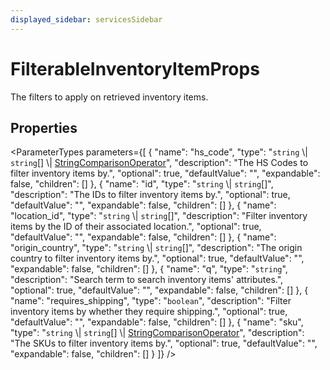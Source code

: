 ```yaml
---
displayed_sidebar: servicesSidebar
---
```



# FilterableInventoryItemProps

The filters to apply on retrieved inventory items.

## Properties

<ParameterTypes parameters={[
  {
    "name": "hs_code",
    "type": "`string` \\| `string`[] \\| [StringComparisonOperator](StringComparisonOperator-1.mdx)",
    "description": "The HS Codes to filter inventory items by.",
    "optional": true,
    "defaultValue": "",
    "expandable": false,
    "children": []
  },
  {
    "name": "id",
    "type": "`string` \\| `string`[]",
    "description": "The IDs to filter inventory items by.",
    "optional": true,
    "defaultValue": "",
    "expandable": false,
    "children": []
  },
  {
    "name": "location_id",
    "type": "`string` \\| `string`[]",
    "description": "Filter inventory items by the ID of their associated location.",
    "optional": true,
    "defaultValue": "",
    "expandable": false,
    "children": []
  },
  {
    "name": "origin_country",
    "type": "`string` \\| `string`[]",
    "description": "The origin country to filter inventory items by.",
    "optional": true,
    "defaultValue": "",
    "expandable": false,
    "children": []
  },
  {
    "name": "q",
    "type": "`string`",
    "description": "Search term to search inventory items' attributes.",
    "optional": true,
    "defaultValue": "",
    "expandable": false,
    "children": []
  },
  {
    "name": "requires_shipping",
    "type": "`boolean`",
    "description": "Filter inventory items by whether they require shipping.",
    "optional": true,
    "defaultValue": "",
    "expandable": false,
    "children": []
  },
  {
    "name": "sku",
    "type": "`string` \\| `string`[] \\| [StringComparisonOperator](StringComparisonOperator-1.mdx)",
    "description": "The SKUs to filter inventory items by.",
    "optional": true,
    "defaultValue": "",
    "expandable": false,
    "children": []
  }
]} />
